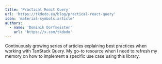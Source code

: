 ```yaml
---
title: 'Practical React Query'
url: 'https://tkdodo.eu/blog/practical-react-query'
icon: 'material-symbols:article'
authors:
  - name: 'Dominik Dorfmeister'
    url: 'https://x.com/tkdodo'
---
```


Continuously growing series of articles explaining best practices when working with TanStack Query. My go-to resource when I need to refresh my memory on how to implement a specific use case using this library.
